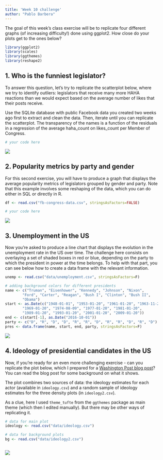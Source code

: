 ```yaml
---
title: 'Week 10 challenge'
author: "Pablo Barbera"
---
```


The goal of this week's class exercise will be to replicate four different graphs (of increasing difficulty!) done using ggplot2. How close do your plots get to the ones below?

```r
library(ggplot2)
library(scales)
library(ggthemes)
library(reshape2)
```

## 1. Who is the funniest legislator?

To answer this question, let's try to replicate the scatterplot below, where we try to identify outliers: legislators that receive many more HAHA reactions than we would expect based on the average number of likes that their posts receive.

Use the SQLite database with public Facebook data you created two weeks ago first to extract and clean the data. Then, iterate until you can replicate the scatterplot. The transparency of the names is a function of the residuals in a regression of the average haha_count on likes_count per Member of Congress.

```r
# your code here

```

![](plots/funniest-legislator.png)


## 2. Popularity metrics by party and gender

For this second exercise, you will have to produce a graph that displays the average popularity metrics of legislators grouped by gender and party. Note that this example involves some reshaping of the data, which you can do either in SQL or directly in R.

```r
df <- read.csv("fb-congress-data.csv", stringsAsFactors=FALSE)

# your code here

```


![](plots/party-gender-FB-metrics.png)

## 3. Unemployment in the US

Now you're asked to produce a line chart that displays the evolution in the unemployment rate in the US over time. The challenge here consists on overlaying a set of shaded boxes in red or blue, depending on the party to which the president in power at the time belongs. To help with that part, you can see below how to create a data frame with the relevant information.

```r
unemp <- read.csv("data/unemployment.csv", stringsAsFactors=F)

# adding background colors for different presidents
name <- c("Truman", "Eisenhower", "Kennedy", "Johnson", "Nixon",
        "Ford", "Carter", "Reagan", "Bush I", "Clinton", "Bush II",
        "Obama")
start <- as.Date(c("1948-01-01", "1953-01-20", "1961-01-20", "1963-11-22",
        "1969-01-20", "1974-08-09", "1977-01-20", "1981-01-20",
        "1989-01-20", "1993-01-20", "2001-01-20", "2009-01-20"))
end <- c(start[-1], as.Date("2016-10-01"))
party <- c("D", "R", "D", "D", "R", "R", "D", "R", "R", "D", "R", "D")
pres <- data.frame(name, start, end, party, stringsAsFactors=F)


```

![](plots/unemployment.png)

## 4. Ideology of presidential candidates in the US

Now, if you're ready for an even more challenging exercise - can you replicate the plot below, which I prepared for a [Washington Post blog post](https://www.washingtonpost.com/news/monkey-cage/wp/2015/06/16/who-is-the-most-conservative-republican-candidate-for-president/?utm_term=.081a276328ad)? You can read the blog post for some background on what it shows.

The plot combines two sources of data: the ideology estimates for each actor (available in `ideology.csv`) and a random sample of ideology estimates for the three density plots (in `ideology2.csv`).

As a clue, here I used `theme_tufte` from the `ggthemes` package as main theme (which then I edited manually). But there may be other ways of replicating it.

```r
# data for main plot
ideology <- read.csv("data/ideology.csv")

# data for background plots
bg <- read.csv("data/ideology2.csv")
```


```r

```

![](plots/ideology-plot.png)